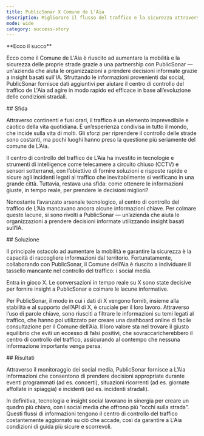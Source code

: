 ```yaml
---
title: PublicSonar X Comune de L'Aia
description: Migliorare il flusso del traffico e la sicurezza attraverso il monitoraggio dei social.
mode: wide
category: success-story
---
```


<Note>
**Ecco il succo**

Ecco come il Comune de L'Aia è riuscito ad aumentare la mobilità e la sicurezza delle proprie strade grazie a una partnership con PublicSonar — un'azienda che aiuta le organizzazioni a prendere decisioni informate grazie a insight basati sull'IA. Sfruttando le informazioni provenienti dai social, PublicSonar fornisce dati aggiuntivi per aiutare il centro di controllo del traffico de L'Aia ad agire in modo rapido ed efficace in base all’evoluzione delle condizioni stradali.
</Note>

<div id="challenge">
  ## Sfida
</div>

Attraverso continenti e fusi orari, il traffico è un elemento imprevedibile e caotico della vita quotidiana. È un’esperienza condivisa in tutto il mondo, che incide sulla vita di molti. Gli sforzi per riprendere il controllo delle strade sono costanti, ma pochi luoghi hanno preso la questione più seriamente del comune de L’Aia.

Il centro di controllo del traffico de L’Aia ha investito in tecnologie e strumenti di intelligence come telecamere a circuito chiuso (CCTV) e sensori sotterranei, con l’obiettivo di fornire soluzioni e risposte rapide e sicure agli incidenti legati al traffico che inevitabilmente si verificano in una grande città. Tuttavia, restava una sfida: come ottenere le informazioni giuste, in tempo reale, per prendere le decisioni migliori?

Nonostante l’avanzato arsenale tecnologico, al centro di controllo del traffico de L’Aia mancavano ancora alcune informazioni chiave. Per colmare queste lacune, si sono rivolti a PublicSonar — un’azienda che aiuta le organizzazioni a prendere decisioni informate utilizzando insight basati sull’IA.

<div id="solution">
  ## Soluzione
</div>

Il principale ostacolo ad aumentare la mobilità e garantire la sicurezza è la capacità di raccogliere informazioni dal territorio. Fortunatamente, collaborando con PublicSonar, il Comune dell’Aia è riuscito a individuare il tassello mancante nel controllo del traffico: i social media.

Entra in gioco X. Le conversazioni in tempo reale su X sono state decisive per fornire insight a PublicSonar e colmare le lacune informative.

Per PublicSonar, il modo in cui i dati di X vengono forniti, insieme alla stabilità e al supporto dell’API di X, è cruciale per il loro lavoro. Attraverso l’uso di parole chiave, sono riusciti a filtrare le informazioni su temi legati al traffico, che hanno poi utilizzato per creare una dashboard online di facile consultazione per il Comune dell’Aia. Il loro valore sta nel trovare il giusto equilibrio che eviti un eccesso di falsi positivi, che sovraccaricherebbero il centro di controllo del traffico, assicurando al contempo che nessuna informazione importante venga persa.

<div id="results">
  ## Risultati
</div>

Attraverso il monitoraggio dei social media, PublicSonar fornisce a L’Aia informazioni che consentono di prendere decisioni appropriate durante eventi programmati (ad es. concerti), situazioni ricorrenti (ad es. giornate affollate in spiaggia) e incidenti (ad es. incidenti stradali).

In definitiva, tecnologia e insight social lavorano in sinergia per creare un quadro più chiaro, con i social media che offrono più “occhi sulla strada”. Questi flussi di informazioni tengono il centro di controllo del traffico costantemente aggiornato su ciò che accade, così da garantire a L’Aia condizioni di guida più sicure e scorrevoli.